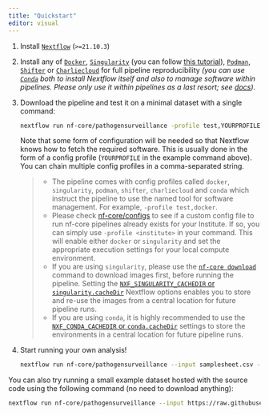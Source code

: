 ```yaml
---
title: "Quickstart"
editor: visual
---
```


1.  Install [`Nextflow`](https://www.nextflow.io/docs/latest/getstarted.html#installation) (`>=21.10.3`)

2.  Install any of [`Docker`](https://docs.docker.com/engine/installation/), [`Singularity`](https://www.sylabs.io/guides/3.0/user-guide/) (you can follow [this tutorial](https://singularity-tutorial.github.io/01-installation/)), [`Podman`](https://podman.io/), [`Shifter`](https://nersc.gitlab.io/development/shifter/how-to-use/) or [`Charliecloud`](https://hpc.github.io/charliecloud/) for full pipeline reproducibility *(you can use [`Conda`](https://conda.io/miniconda.html) both to install Nextflow itself and also to manage software within pipelines. Please only use it within pipelines as a last resort; see [docs](https://nf-co.re/usage/configuration#basic-configuration-profiles))*.

3.  Download the pipeline and test it on a minimal dataset with a single command:

    ``` bash
    nextflow run nf-core/pathogensurveillance -profile test,YOURPROFILE --outdir <OUTDIR> --download_bakta_db true -resume 
    ```

    Note that some form of configuration will be needed so that Nextflow knows how to fetch the required software. This is usually done in the form of a config profile (`YOURPROFILE` in the example command above). You can chain multiple config profiles in a comma-separated string.

    > -   The pipeline comes with config profiles called `docker`, `singularity`, `podman`, `shifter`, `charliecloud` and `conda` which instruct the pipeline to use the named tool for software management. For example, `-profile test,docker`.
    > -   Please check [nf-core/configs](https://github.com/nf-core/configs#documentation) to see if a custom config file to run nf-core pipelines already exists for your Institute. If so, you can simply use `-profile <institute>` in your command. This will enable either `docker` or `singularity` and set the appropriate execution settings for your local compute environment.
    > -   If you are using `singularity`, please use the [`nf-core download`](https://nf-co.re/tools/#downloading-pipelines-for-offline-use) command to download images first, before running the pipeline. Setting the [`NXF_SINGULARITY_CACHEDIR` or `singularity.cacheDir`](https://www.nextflow.io/docs/latest/singularity.html?#singularity-docker-hub) Nextflow options enables you to store and re-use the images from a central location for future pipeline runs.
    > -   If you are using `conda`, it is highly recommended to use the [`NXF_CONDA_CACHEDIR` or `conda.cacheDir`](https://www.nextflow.io/docs/latest/conda.html) settings to store the environments in a central location for future pipeline runs.

4.  Start running your own analysis!

    <!-- TODO nf-core: Update the example "typical command" below used to run the pipeline -->

    ``` bash
    nextflow run nf-core/pathogensurveillance --input samplesheet.csv --outdir <OUTDIR> --download_bakta_db true -profile <docker/singularity/podman/shifter/charliecloud/conda/institute> -resume
    ```

You can also try running a small example dataset hosted with the source code using the following command (no need to download anything):

``` bash
nextflow run nf-core/pathogensurveillance --input https://raw.githubusercontent.com/grunwaldlab/pathogensurveillance/master/test/data/metadata_small.csv --outdir test_out --download_bakta_db true -profile docker -resume
```
